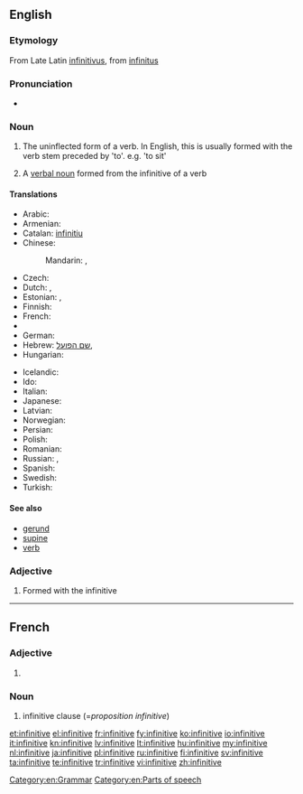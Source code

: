 ==English==
{{wikipedia}}

===Etymology===
From Late Latin [[infinitivus]], from [[infinitus]]

===Pronunciation===
* {{IPA|/ɪnfɪnɪtɪv/|/ɪnfɪnətɪv/}}

===Noun===
{{en-noun}}

# {{grammar}} The uninflected form of a verb. In English, this is usually formed with the verb stem preceded by 'to'. e.g. 'to sit'
# {{grammar}} A [[verbal noun]] formed from the infinitive of a verb

====Translations====
{{trans-top|uninflected verb form}}
* Arabic: {{t+|ar|مصدر|m|tr=máSdar}}
* Armenian: {{t-|hy|անորոշ դերբայ|sc=Armn}}
* Catalan: [[infinitiu]] {{m}}
* Chinese:
*: Mandarin: {{t-|cmn|不定詞|sc=Hani}}, {{t|cmn|不定词|tr=bùdìngcí|sc=Hani}}
* Czech: {{t-|cs|neurčitek|m}}
* Dutch: {{t+|nl|infinitief|m}}, {{t+|nl|onbepaalde wijs|m}}
* Estonian: {{t-|et|tegevusnimi}}, {{t+|et|infinitiiv}}
* Finnish: {{t+|fi|infinitiivi}}
* French: {{t+|fr|infinitif|m}}
* {{trreq|Georgian}}
* German: {{t+|de|Infinitiv|m}}
* Hebrew: [[שם הפועל]], {{t|he|שם פועל|m|alt=שם פועל \ שֵׁם פֹּעַל|sc=Hebr}}
* Hungarian: {{t+|hu|főnévi igenév}}
{{trans-mid}}
* Icelandic: {{t+|is|nafnháttur|m}}
* Ido: {{t+|io|infinitivo|xs=Ido}}
* Italian: {{t+|it|infinito|m}}
* Japanese: {{t-|ja|不定詞|tr=ふていし, futeishi}}
* Latvian: {{t+|lv|nenoteiksme|f}}
* Norwegian: {{t-|no|infinitiv|m}}
* Persian: {{t+|fa|مصدر|alt=مَصدَر|sc=fa-Arab}}
* Polish: {{t+|pl|bezokolicznik|m}}
* Romanian: {{t-|ro|infinitiv|n}}
* Russian: {{t-|ru|неопределённая форма|tr=neopredeljónnaja fórma|f}}, {{t+|ru|инфинитив|m|tr=infinitív}}
* Spanish: {{t+|es|infinitivo|m}}
* Swedish: {{t-|sv|infinitiv|n}}
* Turkish: {{t+|tr|mastar}}
{{trans-bottom}}

====See also====
* [[gerund]]
* [[supine]]
* [[verb]]

===Adjective===
{{en-adj|-}}

# {{grammar}} Formed with the infinitive

[[Category:en:Grammar]]
[[Category:en:Parts of speech]]

----

==French==

===Adjective===
{{fr-adj-form|f}}

# {{feminine of|infinitif}}

===Noun===
{{head|fr|noun|g=f}}

# infinitive clause (=''proposition infinitive'')

[[et:infinitive]]
[[el:infinitive]]
[[fr:infinitive]]
[[fy:infinitive]]
[[ko:infinitive]]
[[io:infinitive]]
[[it:infinitive]]
[[kn:infinitive]]
[[lv:infinitive]]
[[lt:infinitive]]
[[hu:infinitive]]
[[my:infinitive]]
[[nl:infinitive]]
[[ja:infinitive]]
[[pl:infinitive]]
[[ru:infinitive]]
[[fi:infinitive]]
[[sv:infinitive]]
[[ta:infinitive]]
[[te:infinitive]]
[[tr:infinitive]]
[[vi:infinitive]]
[[zh:infinitive]]